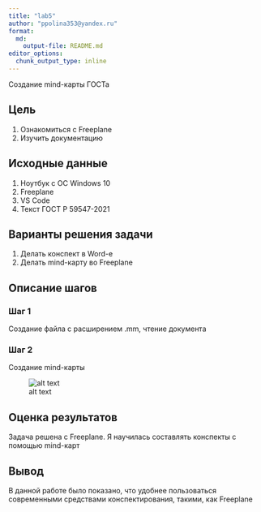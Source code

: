 ```yaml
---
title: "lab5"
author: "ppolina353@yandex.ru"
format:   
  md:
    output-file: README.md
editor_options: 
  chunk_output_type: inline
---
```

Создание mind-карты ГОСТа

## Цель

1.  Ознакомиться с Freeplane \n
2.  Изучить документацию \n

## Исходные данные

1. Ноутбук с ОС Windows 10 \n
2.  Freeplane \n
3.  VS Code \n
4.  Текст ГОСТ Р 59547-2021 \n 

## Варианты решения задачи

1.  Делать конспект в Word-е \n
2.  Делать mind-карту во Freeplane \n

## Описание шагов

### Шаг 1

Создание файла с расширением .mm, чтение документа

### Шаг 2

Создание mind-карты

![alt text](./1.png)

## Оценка результатов

Задача решена с Freeplane. Я научилась составлять конспекты с помощью mind-карт

## Вывод

В данной работе было показано, что удобнее пользоваться современными средствами конспектирования, такими, как Freeplane
